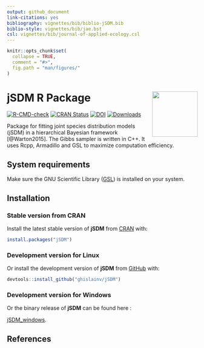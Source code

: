 ```yaml
---
output: github_document
link-citations: yes
bibliography: vignettes/bib/biblio-jSDM.bib
biblio-style: vignettes/bib/jae.bst
csl: vignettes/bib/journal-of-applied-ecology.csl
---
```


<!-- README.md is generated from README.Rmd. Please edit that file -->

```r
knitr::opts_chunk$set(
  collapse = TRUE,
  comment = "#>",
  fig.path = "man/figures/"
)
```

# jSDM R Package <img src="man/figures/logo.png" align="right" alt="" width="120" />

[![R-CMD-check](https://github.com/ghislainv/jSDM/workflows/R-CMD-check/badge.svg)](https://github.com/ghislainv/jSDM/actions)
[![CRAN Status](https://www.r-pkg.org/badges/version/jSDM)](https://cran.r-project.org/package=jSDM)
[![DOI](https://zenodo.org/badge/DOI/10.5281/zenodo.3253460.svg)](https://doi.org/10.5281/zenodo.3253460)
[![Downloads](https://cranlogs.r-pkg.org/badges/jSDM)](https://cran.r-project.org/package=jSDM)

Package for fitting joint species distribution models (jSDM) in a hierarchical Bayesian framework [@Warton2015]. The Gibbs sampler is written in C++. It uses Rcpp, Armadillo and GSL to maximize computation efficiency.

## System requirements

Make sure the GNU Scientific Library ([GSL](https://www.gnu.org/software/gsl/)) is installed on your system.

## Installation

### Stable version from CRAN 

Install the latest stable version of **jSDM** from [CRAN](https://cran.r-project.org/) with:

```r
install.packages("jSDM")
```

### Development version for Linux

Or install the development version of **jSDM** from [GitHub](https://github.com/ghislainv/jSDM) with:

```r
devtools::install_github("ghislainv/jSDM")
```

### Development version for Windows

Or the binary release of **jSDM** can be found here :

[jSDM_windows](https://nextcloud.fraisedesbois.net/index.php/s/bEQNBdwe2RCSK9F).


<!-- ## Available functions  -->
<!-- The package includes the following functions to fit various species distribution models :  -->

<!-- |                function                |    data type     |                      fitted model                                 | -->
<!-- |:---------------------------------------|-----------------:|-----------------------------------------------:| -->
<!-- | jSDM_binomial_logit_one_species        | presence-absence |  $y_n \sim \mathcal{B}inomial(\theta_n, t_n)  where, / logit(\theta_n) = X_n \beta$ | -->
<!-- `jSDM_binomial_logit`                    | presence-absence |  $y_{ij} \sim \mathcal{B}inomial(\theta_{ij}, t_i) \ where, \ logit(\theta_{ij}) = X_i \beta_j$ | -->
<!-- | jSDM_binomial_logit_rand_site          | presence-absence |  $y_{ij} \sim \mathcal{B}inomial(\theta_{ij}, t_i) \ where, \  logit(\theta_{ij}) = X_i \beta_j \ and \ \alpha_i \sim \mathcal{N}(0,V_{\alpha})$ | -->
<!-- | jSDM_binomial_logit_lv                 | presence-absence |   $y_{ij} \sim \mathcal{B}inomial(\theta_{ij}, t_i) \ where, \ logit(\theta_{ij}) = X_i \beta_j + W_i \lambda_j$ | -->
<!-- | jSDM_binomial_logit_rand_site_lv       | presence-absence |  $y_{ij} \sim \mathcal{B}inomial(\theta_ij, t_i) \ where, \ logit(\theta_{ij}) = X_i \beta_j +  W_i \lambda_j + \alpha_i \ and \  \alpha_i \sim \mathcal{N}(0,V_{\alpha})$ | -->
<!-- | jSDM_binomial_probit_block_one_species | presence-absence |  $y_n \sim \mathcal{B}inomial(\theta_n, t_n) \ where, \ probit(\theta_n) = X_n \beta$ | -->
<!-- | jSDM_binomial_probit_block             | presence-absence |   $y_{ij} \sim \mathcal{B}inomial(\theta_{ij}, t_i) \ where, \ probit(\theta_{ij}) = X_i \beta_j$ | -->
<!-- | jSDM_binomial_probit_block_rand_site   | presence-absence | $y_{ij} \sim \mathcal{B}inomial(\theta_{ij}, t_i) \ where, \ probit(\theta_{ij}) = X_i \beta_j + \alpha_i \ and \  \alpha_i \sim \mathcal{N}(0,V_{\alpha})$ | -->
<!-- | jSDM_binomial_probit_block_lv          | presence-absence |  $y_{ij} \sim \mathcal{B}inomial(\theta_{ij}, t_i) \ where, \ probit(\theta_{ij}) = X_i \beta_j + W_i \lambda_j$ | -->
<!-- | `jSDM_binomial_probit_block_rand_site_lv` | presence-absence |  $y_{ij} \sim \mathcal{B}inomial(\theta_{ij}, t_i) \ where, \ probit(\theta_{ij}) = X_i \beta_j +  W_i \lambda_j + \alpha_i \ and \  \alpha_i \sim \mathcal{N}(0,V_{\alpha})$ | -->

## References